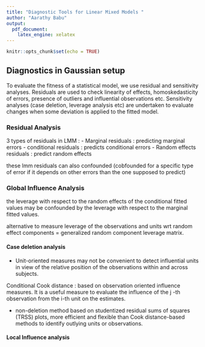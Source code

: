 ```yaml
---
title: "Diagnostic Tools for Linear Mixed Models "
author: "Aarathy Babu"
output:
  pdf_document:
    latex_engine: xelatex
---
```

```r
knitr::opts_chunk$set(echo = TRUE)
```

## Diagnostics in Gaussian setup

To evaluate the fitness of a statistical model, we use residual and sensitivity analyses. Residuals are used to check linearity of effects, homoskedasticity of errors, presence of outliers and influential observations etc. Sensitivity analyses (case deletion, leverage analysis etc) are undertaken to evaluate changes when some deviation is applied to the fitted model. 

### Residual Analysis

3 types of residuals in LMM : 
- Marginal residuals : predicting marginal errors 
- conditional residuals : predicts conditional errors
- Random effects residuals : predict random effects

these lmm residuals can also confounded (cobfounded for a specific type of error if it depends on other errors than the one supposed to predict)


### Global Influence Analysis

the leverage with respect to the random effects of the conditional fitted values may be confounded by the leverage with respect to the marginal fitted values. 

alternative to measure leverage of the observations and units wrt random effect components = generalized random component leverage matrix. 

#### Case deletion analysis

- Unit-oriented measures may not be convenient to detect influential units in view of the relative position of the observations within and across subjects.

Conditional Cook distance : based on observation oriented influence measures. It is a useful measure to evaluate the influence of the j -th observation from the i-th unit on the estimates. 

-  non-deletion method based on studentized residual sums of squares (TRSS) plots, more efficient and flexible than Cook distance-based methods to identify outlying units or observations.

#### Local Influence analysis
